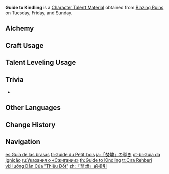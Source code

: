 {{Item Infobox
|id           = 104351
|image        = Item Guide to Kindling.png
|type         = Character Talent Materials
|group2       = Talent Books
|invCategory  = Character Development Items
|group        = Kindling Books
|quality      = 3
|description  = Offering up kindling is the established rule of the [[Nation of Pyro]].<br>To acquire a certain amount of something, one must first pay the corresponding price. Sometimes, you may end up paying too much to obtain something; while other times, you may pay too little, and lose it as a result. Understanding how to strike this balance between giving and receiving is one of the meanings of offering kindling.
|day1         = Tuesday
|day2         = Friday
|day3         = Sunday
|source1      = Blazing Ruins
|source2      = [[Parametric Transformer]]
|source3      = [[Chest]]s
}}
'''Guide to Kindling''' is a [[Character Talent Material]] obtained from [[Blazing Ruins]] on Tuesday, Friday, and Sunday.

==Alchemy==
{{Recipe
|type = Crafting
|Teachings of Kindling = 3
|Mora = 175
|sort = Teachings of Kindling;Mora
}}

==Craft Usage==
{{Craft Usage}}

==Talent Leveling Usage==
{{Talent Leveling Usage}}

==Trivia==
* {{Mail Attachments by Category List}}

==Other Languages==
{{Other Languages
|en       = Guide to Kindling
|zhs      = 「焚燔」的指引
|zhs_rm   = 
|zht      = 「焚燔」的指引
|zht_rm   = 
|zh_tl    = 
|ja       = 「焚燼」の導き
|ja_rm    = "Funjin" no Michibiki
|ja_tl    = 
|ko       = 「소각」의 인도
|ko_tl    = 
|es       = Guía de las brasas
|es_tl    = Guide of Embers
|fr       = Guide du Petit bois
|fr_tl    = Guide of Kindling
|ru       = Указания о «Сжигании»
|ru_tl    = Instructions of "Burning"
|th       = Guide to Kindling
|vi       = Hướng Dẫn Của "Thiêu Đốt"
|vi_tl    = 
|de       = Anleitung zur „Verbrennung“
|de_tl    = Guide to "Burning"
|id       = Guide to Kindling
|pt       = Guia da Ignição
|pt_tl    = 
|tr       = Çıra Rehberi
|tr_tl    = 
|it       = Guida alla combustione
|it_tl    = 
}}

==Change History==
{{Change History|5.0}}

==Navigation==
{{Development Item Navbox|Character Talent Materials}}

[[es:Guía de las brasas]]
[[fr:Guide du Petit bois]]
[[ja:「焚燼」の導き]]
[[pt-br:Guia da Ignição]]
[[ru:Указания о «Сжигании»]]
[[th:Guide to Kindling]]
[[tr:Çıra Rehberi]]
[[vi:Hướng Dẫn Của "Thiêu Đốt"]]
[[zh:「焚燔」的指引]]